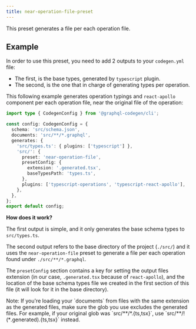 ```yaml
---
title: near-operation-file-preset
---
```



<PluginHeader />

This preset generates a file per each operation file.

## Example

In order to use this preset, you need to add 2 outputs to your `codegen.yml` file:

- The first, is the base types, generated by `typescript` plugin.
- The second, is the one that in charge of generating types per operation.

This following example generates operation typings and `react-apollo` component per each operation file, near the original file of the operation:

```ts filename="codegen.ts"
import type { CodegenConfig } from '@graphql-codegen/cli';

const config: CodegenConfig = {
  schema: 'src/schema.json',
  documents: 'src/**/*.graphql',
  generates: {
    'src/types.ts': { plugins: ['typescript'] },
    'src/': {
      preset: 'near-operation-file',
      presetConfig: {
        extension: '.generated.tsx',
        baseTypesPath: 'types.ts',
      },
      plugins: ['typescript-operations', 'typescript-react-apollo'],
    },
  },
};
export default config;
```

**How does it work?**

The first output is simple, and it only generates the base schema types to `src/types.ts`.

The second output refers to the base directory of the project (`./src/`) and it uses the `near-operation-file` preset to generate a file per each operation found under `./src/**/*.graphql`.

The `presetConfig` section contains a key for setting the output files extension (in our case, `.generated.tsx` because of `react-apollo`), and the location of the base schema types file we created in the first section of this file (it will look for it in the base directory).

<Callout>
Note: If you're loading your `documents` from files with the same extension as the generated files, make sure the glob you use excludes the generated files. For example, if your original glob was `src/**/*.{ts,tsx}`, use `src/**/!(*.generated).{ts,tsx}` instead.
</Callout>

<PluginApiDocs />
